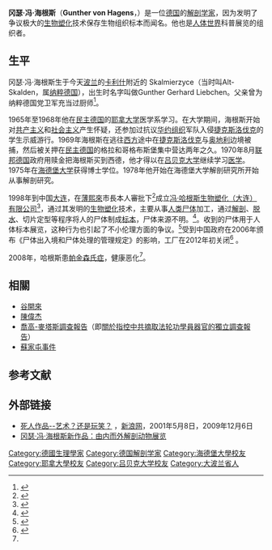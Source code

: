 {{noteTA
|G1=人名;
|1=zh-hans:海根斯;zh-hk:哈根斯;zh-tw:哈根斯;
}}

{{Infobox person
| name        = 冈瑟·冯·海根斯<br/>Gunther von Hagens
| image       = GuntherVonHagens Cologne2000.jpg
| image_size  = 180px
| caption     = 冈瑟·冯·海根斯--德国科隆，2000年
| birth_date  = {{birth date and age|df=yes|1945|01|10}}
| birth_place =  [[波兰|波兰]][[卡利什|卡利什]][[Skalmierzyce|Skalmierzyce]]
| death_date  = 
| religion    = 无
| death_place = 
| occupation  = [[解剖学|解剖学家]]
| spouse      = Angelina Whalley<ref name=angelina-whalley>{{cite press release |title=Dr. Angelina Whalley |publisher=[[Body_Worlds|Body Worlds]] |year=2008 |url=http://www.bodyworlds.com/Downloads/englisch/Media/Press%20Kit/Kit%20BW4%20MAN/10_AngelinaWhalley_mosi_0408.pdf |accessdate=8 May 2009 |deadurl=yes |archiveurl=https://web.archive.org/web/20080709041153/http://www.bodyworlds.com/Downloads/englisch/Media/Press%20Kit/Kit%20BW4%20MAN/10_AngelinaWhalley_mosi_0408.pdf |archivedate=2008年7月9日 }}</ref>
| parents     =
| children    = 3 – Rurik, Bera, and Tona<ref>{{Cite web |url=http://www.bodyworlds.com/en/gunther_von_hagens/life_in_science.html |title=存档副本 |accessdate=2012-08-23 |archive-date=2017-09-14 |archive-url=https://web.archive.org/web/20170914180307/http://www.bodyworlds.com/en/gunther_von_hagens/life_in_science.html |dead-url=no }}</ref>(25 May 2010)
}}

'''冈瑟·冯·海根斯'''（'''Gunther von Hagens'''，{{bd|1945年|1月10日|catIdx=H}}）是一位[[德国|德国]]的[[解剖学家|解剖学家]]，因为发明了争议极大的[[人体塑化技术|生物塑化]]技术保存生物组织标本而闻名。他也是[[人体世界|人体世界]]科普展览的组织者。

==生平==
冈瑟·冯·海根斯生于今天[[波兰|波兰]]的[[卡利什|卡利什]]附近的 Skalmierzyce（当时叫Alt-Skalden，属[[纳粹德国|纳粹德国]]），出生时名字叫做Gunther Gerhard Liebchen。父亲曾为纳粹德国党卫军充当过厨师<ref>{{cite press release |title=On Der Spiegel Article Allegations of 28 February 2005 |publisher=Institute for Plastination |date=25 July 2006 |url=http://www.koerperwelten.newmedia-net.de/en/media/releases_statements/releases_statements_2005.html?edit#250706 |accessdate=7 May 2009 |deadurl=yes |archiveurl=https://web.archive.org/web/20090405221430/http://www.koerperwelten.newmedia-net.de/en/media/releases_statements/releases_statements_2005.html?edit#250706 |archivedate=2009年4月5日 }}</ref>。

1965年至1968年他在[[民主德国|民主德国]]的[[耶拿大学|耶拿大学]]医学系学习。在大学期间，海根斯开始对[[共产主义|共产主义]]和[[社会主义|社会主义]]产生怀疑，还参加过抗议[[华约组织|华约组织]]军队入侵[[捷克斯洛伐克|捷克斯洛伐克]]的学生示威游行。1969年海根斯在逃往[[西方|西方]]途中在[[捷克斯洛伐克|捷克斯洛伐克]]与[[奥地利|奥地利]]边境被捕，然后被关押在[[民主德国|民主德国]]的格拉和哥格布斯堡集中营达两年之久。1970年8月[[联邦德国|联邦德国]]政府用赎金把海根斯买到西德，他才得以在[[吕贝克大学|吕贝克大学]]继续学习[[医学|医学]]。1975年在[[海德堡大学|海德堡大学]]获得博士学位。1978年他开始在海德堡大学解剖研究所开始从事解剖研究。

1998年到中国[[大连|大连]]，在[[薄熙來|薄熙來]]市長本人審批下<ref>{{cite press release |title=魔鬼工廠哈根斯的後台 |author=蘇仁彥 |publisher=開放雜誌 Open Magazine |date=2012-09-03 |url=http://www.open.com.hk/content.php?id=928 |accessdate=2012-11-12 |quote=據網上披露當初審批這個項目的就是薄熙來本人。薄熙來在大連時，還曾經授予馮．哈根斯大連榮譽市民的稱號。 |archive-date=2020-02-07 |archive-url=https://web.archive.org/web/20200207003024/http://open.com.hk/content.php?id=928 |dead-url=no }}</ref>成立[[冯·哈根斯生物塑化（大连）有限公司|冯·哈根斯生物塑化（大连）有限公司]]<ref>{{Cite web |url=http://qy.58.com/25509918/ |title=冯·哈根斯生物塑化（大连）有限公司 |access-date=2012-08-23 |archive-url=https://web.archive.org/web/20150514064134/http://qy.58.com/25509918/ |archive-date=2015-05-14 |dead-url=yes }}</ref>，通过其发明的[[生物塑化|生物塑化]]技术，主要从事[[人类|人类]][[尸体|尸体]]加工，通过[[解剖|解剖]]、[[脱水|脱水]]、切片定型等程序将人的尸体制成[[标本|标本]]，尸体来源不明。<ref>{{Cite web |url=http://news.qq.com/a/20060330/001761.htm |title=大连“尸体加工厂”探秘 |accessdate=2012-08-23 |archive-date=2012-08-19 |archive-url=https://web.archive.org/web/20120819170354/http://news.qq.com/a/20060330/001761.htm |dead-url=no }}</ref>。收到的尸体用于人体标本展览，这种行为也引起了不小伦理方面的争议。<ref>{{Cite web |url=http://lady.163.com/lady2003/editor/relax/news/040209/040209_141845.html |title=“哈根斯”加工尸体程序合法 |accessdate=2012-08-23 |archive-date=2018-01-26 |archive-url=https://web.archive.org/web/20180126012419/http://lady.163.com/lady2003/editor/relax/news/040209/040209_141845.html |dead-url=no }}</ref>受到中国政府在2006年颁布《尸体出入境和尸体处理的管理规定》的影响，工厂在2012年初关闭<ref name="四川在线">{{cite news|title=大连尸体工厂疑用死刑犯做人体展涉事德企离华|url=http://jk.scol.com.cn/12/0823/15/WDM3SW00CAM5YQF5.html|accessdate=2012-08-23|newspaper=四川在线|archive-date=2018-12-17|archive-url=https://web.archive.org/web/20181217202407/http://jk.scol.com.cn/12/0823/15/WDM3SW00CAM5YQF5.html|dead-url=no}}</ref> 。

2008年，哈根斯患[[帕金森氏症|帕金森氏症]]，健康恶化<ref name="四川在线" />。

==相關==
* [[谷開來|谷開來]]
* [[陳偉杰|陳偉杰]]
*[[喬高-麥塔斯調查報告|喬高-麥塔斯調查報告]]（即[[關於指控中共摘取法轮功學員器官的獨立調查報告|關於指控中共摘取法轮功學員器官的獨立調查報告]]）
*[[蘇家屯事件|蘇家屯事件]]

==参考文献==
{{Reflist}}

==外部链接==
*[http://edu.sina.com.cn/l/7753.html 死人作品--艺术？还是玩笑？] {{Wayback|url=http://edu.sina.com.cn/l/7753.html |date=20190514000812 }}，[[新浪网|新浪网]]，2001年5月8日，2009年12月6日
*[https://web.archive.org/web/20120915043233/http://queerishweb.com/%E7%94%B1%E5%86%85%E8%80%8C%E5%A4%96%E8%A7%A3%E5%89%96%E5%8A%A8%E7%89%A9%E5%B1%95%E8%A7%88/ 冈瑟·冯·海根斯新作品：由内而外解剖动物展览]

{{DEFAULTSORT:Hagens Gunther von}}
[[Category:德國生理學家|Category:德國生理學家]]
[[Category:德国解剖学家|Category:德国解剖学家]]
[[Category:海德堡大學校友|Category:海德堡大學校友]]
[[Category:耶拿大學校友|Category:耶拿大學校友]]
[[Category:吕贝克大学校友|Category:吕贝克大学校友]]
[[Category:大波兰省人|Category:大波兰省人]]